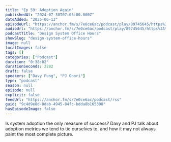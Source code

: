 ```yaml
---
title: "Ep 59: Adoption Again"
publishedAt: "2024-07-30T07:05:00.000Z"
dateAdded: "2025-06-13"
episodeUrl: "https://anchor.fm/s/7e0ce6ac/podcast/play/89745645/https%3A%2F%2Fd3ctxlq1ktw2nl.cloudfront.net%2Fstaging%2F2024-6-27%2Ffb264f50-e275-4f0f-5edc-0536fc72c33a.mp3"
audioUrl: "https://anchor.fm/s/7e0ce6ac/podcast/play/89745645/https%3A%2F%2Fd3ctxlq1ktw2nl.cloudfront.net%2Fstaging%2F2024-6-27%2Ffb264f50-e275-4f0f-5edc-0536fc72c33a.mp3"
podcastTitle: "Design System Office Hours"
showSlug: "design-system-office-hours"
image: null
localImages: false
tags: []
categories: ["Podcast"]
duration: "0:38:02"
durationSeconds: 2282
draft: false
speakers: ["Davy Fung", "PJ Onori"]
type: "podcast"
season: null
episode: null
explicit: false
feedUrl: "https://anchor.fm/s/7e0ce6ac/podcast/rss"
guid: "9c4d9e8d-8dab-4945-84fc-bdda8b165398"
hasEpisodeImage: false
---
```

Is system adoption the only measure of success? Davy and PJ talk about adoption metrics we tend to tie ourselves to, and how it may not always paint the most complete picture.

